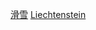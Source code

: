 {{Commonscat|Alpine skiers from Liechtenstein}}

[[Category:列支敦士登运动员|滑雪]]
[[Category:各國高山滑雪運動員|Liechtenstein]]
